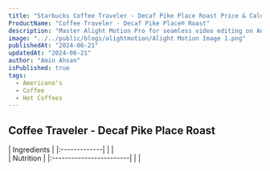 ```yaml
---
title: "Starbucks Coffee Traveler - Decaf Pike Place Roast Price & Calories"
ProductName: "Coffee Traveler - Decaf Pike Place® Roast"
description: "Master Alight Motion Pro for seamless video editing on Android, iOS, and Tablets with our ultimate guide, unlocking advanced features and elevating your skills in 2024!"
image: "../../public/blogs/alightmotion/Alight Motion Image 1.png"
publishedAt: "2024-06-21"
updatedAt: "2024-06-21"
author: "Amin Ahsan"
isPublished: true
tags:
  - Americano's
  - Coffee
  - Hot Coffees
---
```


## Coffee Traveler - Decaf Pike Place Roast

<div className="tables-container">
  <div className="table-wrapper">
    | Ingredients |
    |:-------------|
    |              |
  </div>
  <div className="table-wrapper">
    | Nutrition               | 
    |:------------------------|
    |                         |
  </div>
</div>
<style jsx>{`
  .tables-container {
    display: flex;
    flex-direction: row;
    gap: 30px;
  }
  .table-wrapper {
    width: 500px; /* Adjust as needed */
  }
  @media (max-width: 768px) {
    .tables-container {
      flex-direction: column;
      gap: 0px; /* Adjust as needed */
    }
    .table-wrapper {
      width: 100%; /* Adjust as needed */
    }
  }
`}</style>
